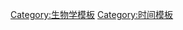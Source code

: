 {{Navbox
|navbar = on
|state = {{{state|autocollapse}}}
|name  = Light Ethology
|image = [[File:Light Ethology.svg|150px]]
|title = [[時間生物學]]
|listclass = hlist
| above =

| group1 = 內部節奏
| list1 =  
* [[昼夜节律]] 
* [[Infradian rhythm]] 
* [[Ultradian rhythm]]
* [[Lunar rhythms|Lunar rhythm]]
* [[季节|年節奏]]

| group2 = 外部循環
| list2 =  
* [[晝行性]]
** [[Diurnal cycle]]
* [[夜行性]]
* [[Cathemeral]]
* [[Crepuscular]]
** [[Matutinal]]
** [[Vespertine (biology)|Vespertine]]
* [[季节|季節性]]
* [[Photoperiodism]]
* [[春化现象]]

| group3 = 領域
| list3 = 
* [[行为生态学]]
* [[時間生物學]]
* [[动物行为学]]

| group4 = 參見
| list4 = 
* [[Chronotype]]
* [[晝夜垂直遷移]]
* [[光害]]
* [[Solunar theory]]
* [[template:Parts of a day|Parts of the day]]

}}<noinclude>{{doc|content=
{{collapsible option}}
==參見==
*{{tl|Parts of a day}}
*{{tl|Feeding}}
}}
[[Category:生物学模板]]
[[Category:时间模板]]
</noinclude>